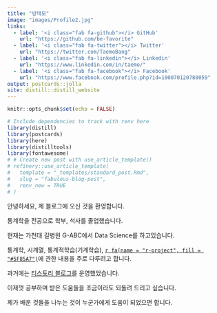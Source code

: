 ```yaml
---
title: "방태모"
image: "images/Profile2.jpg"
links:
  - label: '<i class="fab fa-github"></i> GitHub'
    url: "https://github.com/be-favorite"
  - label: '<i class="fab fa-twitter"></i> Twitter'
    url: "https://twitter.com/TaemoBang"
  - label: '<i class="fab fa-linkedin"></i> Linkedin'
    url: "https://www.linkedin.com/in/taemo/"
  - label: '<i class="fab fa-facebook"></i> Facebook'
    url: "https://www.facebook.com/profile.php?id=100070120780059"
output: postcards::jolla
site: distill::distill_website
---
```


```r
knitr::opts_chunk$set(echo = FALSE)
```

```r
# Include dependencies to track with renv here
library(distill)
library(postcards)
library(here)
library(distilltools)
library(fontawesome)
# # Create new post with use_article_template()
# refinery::use_article_template(
#   template = "_templates/standard_post.Rmd",
#   slug = "fabulous-blog-post", 
#   renv_new = TRUE
# )
```

안녕하세요, 제 블로그에 오신 것을 환영합니다.

통계학을 전공으로 학부, 석사를 졸업했습니다.

현재는 가천대 길병원 G-ABC에서 Data Science를 하고있습니다. 

통계학, 시계열, 통계적학습(기계학습), [`r fa(name = "r-project", fill = "#5F85A7")`](https://www.r-project.org/)에 관한 내용을 주로 다루려고 합니다.

과거에는 [티스토리 블로그](https://be-favorite.tistory.com)를 운영했었습니다. 

이제껏 공부하며 받은 도움들을 조금이라도 되돌려 드리고 싶습니다.

제가 배운 것들을 나누는 것이 누군가에게 도움이 되었으면 합니다.